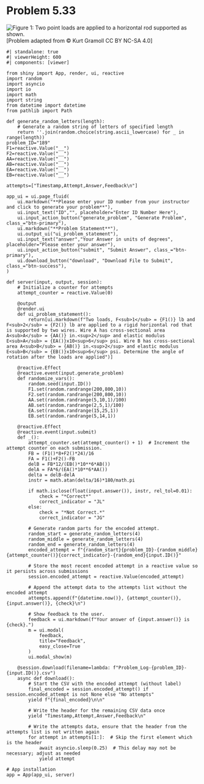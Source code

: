 # Problem 5.33 {.unnumbered}

![Figure 1: Two point loads are applied to a horizontal rod supported as shown.](images/189.png){fig-alt="Picture with a 24 in long horizontal rod supported by two wires. Wire A is 6 in long and occurs at the left end of the rod. Wire B is 12 in long and occurs 16 in from the left end. Two forces F1 and F2 are applied at 8 in and 24 in from the left end, respectively."}
\[Problem adapted from © Kurt Gramoll CC BY NC-SA 4.0\]

```shinylive-python
#| standalone: true
#| viewerHeight: 600
#| components: [viewer]

from shiny import App, render, ui, reactive
import random
import asyncio
import io
import math
import string
from datetime import datetime
from pathlib import Path

def generate_random_letters(length):
    # Generate a random string of letters of specified length
    return ''.join(random.choice(string.ascii_lowercase) for _ in range(length))  
problem_ID="189"
F1=reactive.Value("__")
F2=reactive.Value("__")
AA=reactive.Value("__")
AB=reactive.Value("__")
EA=reactive.Value("__")
EB=reactive.Value("__")
  
attempts=["Timestamp,Attempt,Answer,Feedback\n"]

app_ui = ui.page_fluid(
    ui.markdown("**Please enter your ID number from your instructor and click to generate your problem**"),
    ui.input_text("ID","", placeholder="Enter ID Number Here"),
    ui.input_action_button("generate_problem", "Generate Problem", class_="btn-primary"),
    ui.markdown("**Problem Statement**"),
    ui.output_ui("ui_problem_statement"),
    ui.input_text("answer","Your Answer in units of degrees", placeholder="Please enter your answer"),
    ui.input_action_button("submit", "Submit Answer", class_="btn-primary"),
    ui.download_button("download", "Download File to Submit", class_="btn-success"),
)

def server(input, output, session):
    # Initialize a counter for attempts
    attempt_counter = reactive.Value(0)

    @output
    @render.ui
    def ui_problem_statement():
        return[ui.markdown(f"Two loads, F<sub>1</sub> = {F1()} lb and F<sub>2</sub> = {F2()} lb are applied to a rigid horizontal rod that is supported by two wires. Wire A has cross-sectional area A<sub>A</sub> = {AA()} in.<sup>2</sup> and elastic modulus E<sub>A</sub> = {EA()}x10<sup>6</sup> psi. Wire B has cross-sectional area A<sub>B</sub> = {AB()} in.<sup>2</sup> and elastic modulus E<sub>B</sub> = {EB()}x10<sup>6</sup> psi. Determine the angle of rotation after the loads are applied")]
    
    @reactive.Effect
    @reactive.event(input.generate_problem)
    def randomize_vars():
        random.seed(input.ID())
        F1.set(random.randrange(200,800,10))
        F2.set(random.randrange(200,800,10))
        AA.set(random.randrange(5,10,1)/100)
        AB.set(random.randrange(2,5,1)/100)
        EA.set(random.randrange(15,25,1))
        EB.set(random.randrange(5,14,1))
        
    @reactive.Effect
    @reactive.event(input.submit)
    def _():
        attempt_counter.set(attempt_counter() + 1)  # Increment the attempt counter on each submission.
        FB = (F1()*8+F2()*24)/16
        FA = F1()+F2()-FB
        delB = FB*12/(EB()*10**6*AB())
        delA = FA*6/(EA()*10**6*AA())
        delta = delB-delA
        instr = math.atan(delta/16)*180/math.pi
        
        if math.isclose(float(input.answer()), instr, rel_tol=0.01):
            check = "*Correct*"
            correct_indicator = "JL"
        else:
            check = "*Not Correct.*"
            correct_indicator = "JG"

        # Generate random parts for the encoded attempt.
        random_start = generate_random_letters(4)
        random_middle = generate_random_letters(4)
        random_end = generate_random_letters(4)
        encoded_attempt = f"{random_start}{problem_ID}-{random_middle}{attempt_counter()}{correct_indicator}-{random_end}{input.ID()}"

        # Store the most recent encoded attempt in a reactive value so it persists across submissions
        session.encoded_attempt = reactive.Value(encoded_attempt)

        # Append the attempt data to the attempts list without the encoded attempt
        attempts.append(f"{datetime.now()}, {attempt_counter()}, {input.answer()}, {check}\n")

        # Show feedback to the user.
        feedback = ui.markdown(f"Your answer of {input.answer()} is {check}.")
        m = ui.modal(
            feedback,
            title="Feedback",
            easy_close=True
        )
        ui.modal_show(m)

    @session.download(filename=lambda: f"Problem_Log-{problem_ID}-{input.ID()}.csv")
    async def download():
        # Start the CSV with the encoded attempt (without label)
        final_encoded = session.encoded_attempt() if session.encoded_attempt is not None else "No attempts"
        yield f"{final_encoded}\n\n"
        
        # Write the header for the remaining CSV data once
        yield "Timestamp,Attempt,Answer,Feedback\n"
        
        # Write the attempts data, ensure that the header from the attempts list is not written again
        for attempt in attempts[1:]:  # Skip the first element which is the header
            await asyncio.sleep(0.25)  # This delay may not be necessary; adjust as needed
            yield attempt

# App installation
app = App(app_ui, server)
```
